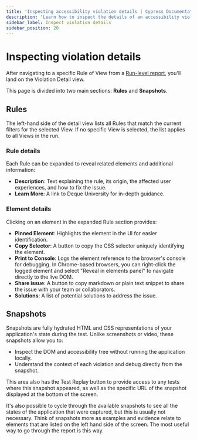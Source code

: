 ```yaml
---
title: 'Inspecting accessibility violation details | Cypress Documentation'
description: 'Learn how to inspect the details of an accessibility violation and its severity in Cypress.'
sidebar_label: Inspect violation details
sidebar_position: 20
---
```


<ProductHeading product="accessibility" />

# Inspecting violation details

After navigating to a specific Rule of View from a [Run-level report](/accessibility/core-concepts/run-level-reports), you'll land on the Violation Detail view.

<DocsImage
  src="/img/accessibility/core-concepts/cypress-accessibility-issue-detail-view.png"
  alt="The detail view of an accessibility issue, containing a Rules area and s Snapshot area for a Buttons must have discernible text violation in the Cypress Realworld App project. Each section is described in detail later in the page."
/>

This page is divided into two main sections: **Rules** and **Snapshots**.

## Rules

The left-hand side of the detail view lists all Rules that match the current filters for the selected View. If no specific View is selected, the list applies to all Views in the run.

### Rule details

Each Rule can be expanded to reveal related elements and additional information:

- **Description**: Text explaining the rule, its origin, the affected user experiences, and how to fix the issue.
- **Learn More**: A link to Deque University for in-depth guidance.

### Element details

Clicking on an element in the expanded Rule section provides:

- **Pinned Element**: Highlights the element in the UI for easier identification.
- **Copy Selector**: A button to copy the CSS selector uniquely identifying the element.
- **Print to Console**: Logs the element reference to the browser's console for debugging. In Chrome-based browsers, you can right-click the logged element and select "Reveal in elements panel" to navigate directly to the live DOM.
- **Share issue**: A button to copy markdown or plain text snippet to share the issue with your team or collaborators.
- **Solutions**: A list of potential solutions to address the issue.

<DocsImage
  src="/img/accessibility/core-concepts/cypress-accessibility-element-details-on-click.png"
  alt="Details displayed after clicking on an element in the Rules section of the Cypress Accessibility issue detail view. Options to copy the selector, print to console, share the issue, and solutions are available."
/>

## Snapshots

Snapshots are fully hydrated HTML and CSS representations of your application's state during the test. Unlike screenshots or video, these snapshots allow you to:

- Inspect the DOM and accessibility tree without running the application locally.
- Understand the context of each violation and debug directly from the snapshot.

This area also has the Test Replay button to provide access to any tests where this snapshot appeared, as well as the specific URL of the snapshot displayed at the bottom of the screen.

It's also possible to cycle through the available snapshots to see all the states of the application that were captured, but this is usually not necessary. Think of snapshots more as examples and evidence relate to elements that are listed on the left hand side of the screen. The most useful way to go through the report is this way.
